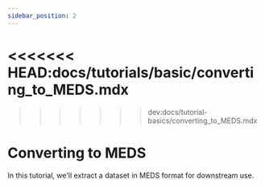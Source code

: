```yaml
---
sidebar_position: 2
---
```


<<<<<<< HEAD:docs/tutorials/basic/converting_to_MEDS.mdx
=======

> > > > > > > dev:docs/tutorial-basics/converting_to_MEDS.mdx

# Converting to MEDS

In this tutorial, we'll extract a dataset in MEDS format for downstream use.

<JupyterViewer rawIpynb={nb} />
